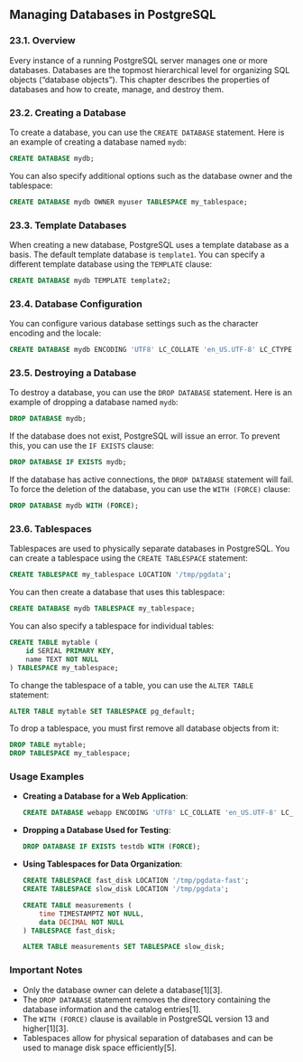 ## Managing Databases in PostgreSQL

### 23.1. Overview

Every instance of a running PostgreSQL server manages one or more databases. Databases are the topmost hierarchical level for organizing SQL objects (“database objects”). This chapter describes the properties of databases and how to create, manage, and destroy them.

### 23.2. Creating a Database

To create a database, you can use the `CREATE DATABASE` statement. Here is an example of creating a database named `mydb`:

```sql
CREATE DATABASE mydb;
```

You can also specify additional options such as the database owner and the tablespace:

```sql
CREATE DATABASE mydb OWNER myuser TABLESPACE my_tablespace;
```

### 23.3. Template Databases

When creating a new database, PostgreSQL uses a template database as a basis. The default template database is `template1`. You can specify a different template database using the `TEMPLATE` clause:

```sql
CREATE DATABASE mydb TEMPLATE template2;
```

### 23.4. Database Configuration

You can configure various database settings such as the character encoding and the locale:

```sql
CREATE DATABASE mydb ENCODING 'UTF8' LC_COLLATE 'en_US.UTF-8' LC_CTYPE 'en_US.UTF-8';
```

### 23.5. Destroying a Database

To destroy a database, you can use the `DROP DATABASE` statement. Here is an example of dropping a database named `mydb`:

```sql
DROP DATABASE mydb;
```

If the database does not exist, PostgreSQL will issue an error. To prevent this, you can use the `IF EXISTS` clause:

```sql
DROP DATABASE IF EXISTS mydb;
```

If the database has active connections, the `DROP DATABASE` statement will fail. To force the deletion of the database, you can use the `WITH (FORCE)` clause:

```sql
DROP DATABASE mydb WITH (FORCE);
```

### 23.6. Tablespaces

Tablespaces are used to physically separate databases in PostgreSQL. You can create a tablespace using the `CREATE TABLESPACE` statement:

```sql
CREATE TABLESPACE my_tablespace LOCATION '/tmp/pgdata';
```

You can then create a database that uses this tablespace:

```sql
CREATE DATABASE mydb TABLESPACE my_tablespace;
```

You can also specify a tablespace for individual tables:

```sql
CREATE TABLE mytable (
    id SERIAL PRIMARY KEY,
    name TEXT NOT NULL
) TABLESPACE my_tablespace;
```

To change the tablespace of a table, you can use the `ALTER TABLE` statement:

```sql
ALTER TABLE mytable SET TABLESPACE pg_default;
```

To drop a tablespace, you must first remove all database objects from it:

```sql
DROP TABLE mytable;
DROP TABLESPACE my_tablespace;
```

### Usage Examples

- **Creating a Database for a Web Application**:

  ```sql
  CREATE DATABASE webapp ENCODING 'UTF8' LC_COLLATE 'en_US.UTF-8' LC_CTYPE 'en_US.UTF-8';
  ```

- **Dropping a Database Used for Testing**:

  ```sql
  DROP DATABASE IF EXISTS testdb WITH (FORCE);
  ```

- **Using Tablespaces for Data Organization**:

  ```sql
  CREATE TABLESPACE fast_disk LOCATION '/tmp/pgdata-fast';
  CREATE TABLESPACE slow_disk LOCATION '/tmp/pgdata';

  CREATE TABLE measurements (
      time TIMESTAMPTZ NOT NULL,
      data DECIMAL NOT NULL
  ) TABLESPACE fast_disk;

  ALTER TABLE measurements SET TABLESPACE slow_disk;
  ```

### Important Notes

- Only the database owner can delete a database[1][3].
- The `DROP DATABASE` statement removes the directory containing the database information and the catalog entries[1].
- The `WITH (FORCE)` clause is available in PostgreSQL version 13 and higher[1][3].
- Tablespaces allow for physical separation of databases and can be used to manage disk space efficiently[5].
